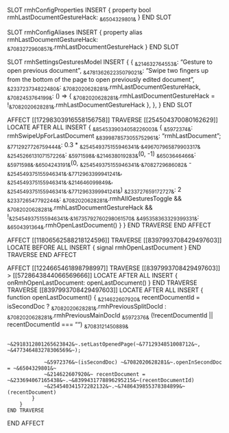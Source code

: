 SLOT rmhConfigProperties
    INSERT {
        property bool rmhLastDocumentGestureHack: ~&6504329801&~
    }
END SLOT

SLOT rmhConfigAliases
    INSERT {
        property alias rmhLastDocumentGestureHack: ~&7083272960857&~.rmhLastDocumentGestureHack
    }
END SLOT

SLOT rmhSettingsGesturesModel
    INSERT {
        {
           ~&214632764553&~: "Gesture to open previous document",
           ~&478136262235079021&~: "Swipe two fingers up from the bottom of the page to open previously edited document",
           ~&233723734822480&~: ~&7082020628281&~.rmhLastDocumentGestureHack,
           ~&7082453764199&~: () => { ~&7082020628281&~.rmhLastDocumentGestureHack = !~&7082020628281&~.rmhLastDocumentGestureHack },
        },
    }
END SLOT

AFFECT [[17298303916558156758]]
    TRAVERSE [[254504370080162629]]
        LOCATE AFTER ALL
        INSERT {
            ~&8545339034058226003&~ {
                ~&5972374&~: rmhSwipeUpForLastDocument
                ~&8399878573055752961&~: "rmhLastDocument";
                ~&7712927726759444&~: 0.3 * ~&254549375155946341&~.~&496707965879903317&~
                ~&254526613107157226&~: ~&5971598&~.~&214638019283&~(0, -1)
                ~&6503646466&~: ~&5971598&~.~&6504243191&~(0, ~&254549375155946341&~.~&7082729686082&~ - ~&254549375155946341&~.~&7712963399941241&~, ~&254549375155946341&~.~&214646099849&~, ~&254549375155946341&~.~&7712963399941241&~)
                ~&233727659172727&~: 2
                ~&233726547792244&~: ~&7082020628281&~.rmhAllGesturesToggle && ~&7082020628281&~.rmhLastDocumentGestureHack && !~&254549375155946341&~.~&16735792760298061570&~
                ~&495358363329399331&~: ~&6504391364&~.rmhOpenLastDocument()
            }
        }
    END TRAVERSE
END AFFECT

AFFECT [[11806562588218124596]]
    TRAVERSE [[8397993708429497603]]
        LOCATE BEFORE ALL
        INSERT { signal rmhOpenLastDocument }
    END TRAVERSE
END AFFECT

AFFECT [[1224665461898798997]]
    TRAVERSE [[8397993708429497603]] > [[5728643844066569666]]
        LOCATE AFTER ALL
        INSERT { onRmhOpenLastDocument: openLastDocument() }
    END TRAVERSE
    TRAVERSE [[8397993708429497603]]
        LOCATE AFTER ALL INSERT {
            function openLastDocument() {
                ~&214622607920&~ recentDocumentId = isSecondDoc ? ~&7082020628281&~.rmhPreviousSplitDocId : ~&7082020628281&~.rmhPreviousMainDocId
                ~&5972376&~ (!recentDocumentId || recentDocumentId === "") ~&7083121450889&~

                ~&2918312801265623842&~.setLastOpenedPage(~&7712934851008712&~, ~&477346483278306569&~);

                ~&5972376&~(isSecondDoc) ~&7082020628281&~.openInSecondDoc = ~&6504329801&~
                ~&214622607920&~ recentDocument = ~&233694067165438&~.~&8399431778896295215&~(recentDocumentId)
                ~&254540341572282132&~.~&7486439855378384899&~(recentDocument)
            }
        }
    END TRAVERSE
END AFFECT
